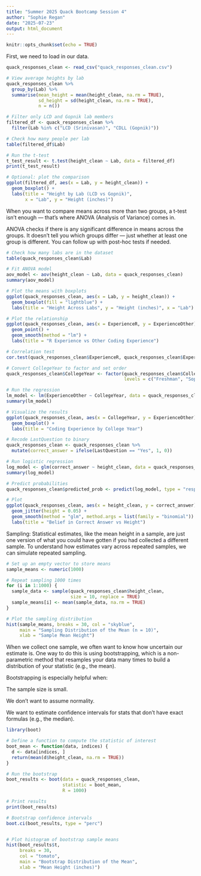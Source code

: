 ```yaml
---
title: "Summer 2025 Quack Bootcamp Session 4"
author: "Sophie Regan"
date: "2025-07-23"
output: html_document
---
```


```r
knitr::opts_chunk$set(echo = TRUE)
```


First, we need to load in our data.
```r
quack_responses_clean <- read_csv("quack_responses_clean.csv")
```



```r
# View average heights by lab
quack_responses_clean %>%
  group_by(Lab) %>%
  summarise(mean_height = mean(height_clean, na.rm = TRUE),
            sd_height = sd(height_clean, na.rm = TRUE),
            n = n())

# Filter only LCD and Gopnik lab members
filtered_df <- quack_responses_clean %>%
  filter(Lab %in% c("LCD (Srinivasan)", "CDLL (Gopnik)"))

# Check how many people per lab
table(filtered_df$Lab)

# Run the t-test
t_test_result <- t.test(height_clean ~ Lab, data = filtered_df)
print(t_test_result)

# Optional: plot the comparison
ggplot(filtered_df, aes(x = Lab, y = height_clean)) +
  geom_boxplot() +
  labs(title = "Height by Lab (LCD vs Gopnik)",
       x = "Lab", y = "Height (inches)")


```
When you want to compare means across more than two groups, a t-test isn't enough — that's where ANOVA (Analysis of Variance) comes in.

ANOVA checks if there is any significant difference in means across the groups. It doesn't tell you which groups differ — just whether at least one group is different. You can follow up with post-hoc tests if needed.
```r
# Check how many labs are in the dataset
table(quack_responses_clean$Lab)

# Fit ANOVA model
aov_model <- aov(height_clean ~ Lab, data = quack_responses_clean)
summary(aov_model)

# Plot the means with boxplots
ggplot(quack_responses_clean, aes(x = Lab, y = height_clean)) +
  geom_boxplot(fill = "lightblue") +
  labs(title = "Height Across Labs", y = "Height (inches)", x = "Lab")

```

```r
# Plot the relationship
ggplot(quack_responses_clean, aes(x = ExperienceR, y = ExperienceOther)) +
  geom_point() +
  geom_smooth(method = "lm") +
  labs(title = "R Experience vs Other Coding Experience")

# Correlation test
cor.test(quack_responses_clean$ExperienceR, quack_responses_clean$ExperienceOther)

```

```r
# Convert CollegeYear to factor and set order
quack_responses_clean$CollegeYear <- factor(quack_responses_clean$CollegeYear,
                                            levels = c("Freshman", "Sophomore", "Junior", "Senior"))

# Run the regression
lm_model <- lm(ExperienceOther ~ CollegeYear, data = quack_responses_clean)
summary(lm_model)

# Visualize the results
ggplot(quack_responses_clean, aes(x = CollegeYear, y = ExperienceOther)) +
  geom_boxplot() +
  labs(title = "Coding Experience by College Year")

```


```r
# Recode LastQuestion to binary
quack_responses_clean <- quack_responses_clean %>%
  mutate(correct_answer = ifelse(LastQuestion == "Yes", 1, 0))

# Run logistic regression
log_model <- glm(correct_answer ~ height_clean, data = quack_responses_clean, family = "binomial")
summary(log_model)

# Predict probabilities
quack_responses_clean$predicted_prob <- predict(log_model, type = "response")

# Plot
ggplot(quack_responses_clean, aes(x = height_clean, y = correct_answer)) +
  geom_jitter(height = 0.05) +
  geom_smooth(method = "glm", method.args = list(family = "binomial")) +
  labs(title = "Belief in Correct Answer vs Height")

```
Sampling:
Statistical estimates, like the mean height in a sample, are just one version of what you could have gotten if you had collected a different sample. To understand how estimates vary across repeated samples, we can simulate repeated sampling.

```r
# Set up an empty vector to store means
sample_means <- numeric(1000)

# Repeat sampling 1000 times
for (i in 1:1000) {
  sample_data <- sample(quack_responses_clean$height_clean, 
                        size = 10, replace = TRUE)
  sample_means[i] <- mean(sample_data, na.rm = TRUE)
}

# Plot the sampling distribution
hist(sample_means, breaks = 30, col = "skyblue",
     main = "Sampling Distribution of the Mean (n = 10)",
     xlab = "Sample Mean Height")

```

When we collect one sample, we often want to know how uncertain our estimate is. One way to do this is using bootstrapping, which is a non-parametric method that resamples your data many times to build a distribution of your statistic (e.g., the mean).

Bootstrapping is especially helpful when:

The sample size is small.

We don’t want to assume normality.

We want to estimate confidence intervals for stats that don’t have exact formulas (e.g., the median).


```r
library(boot)

# Define a function to compute the statistic of interest
boot_mean <- function(data, indices) {
  d <- data[indices, ]
  return(mean(d$height_clean, na.rm = TRUE))
}

# Run the bootstrap
boot_results <- boot(data = quack_responses_clean, 
                     statistic = boot_mean, 
                     R = 1000)

# Print results
print(boot_results)

# Bootstrap confidence intervals
boot.ci(boot_results, type = "perc")


# Plot histogram of bootstrap sample means
hist(boot_results$t,
     breaks = 30,
     col = "tomato",
     main = "Bootstrap Distribution of the Mean",
     xlab = "Mean Height (inches)")

```

